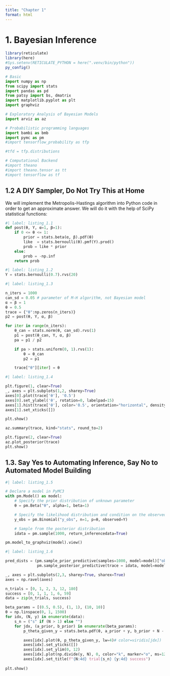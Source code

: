```yaml
---
title: "Chapter 1"
format: html
---
```


# 1. Bayesian Inference

```r
library(reticulate)
library(here)
#Sys.setenv(RETICULATE_PYTHON = here(".venv/bin/python"))
py_config()
```

```python
# Basic
import numpy as np
from scipy import stats
import pandas as pd
from patsy import bs, dmatrix
import matplotlib.pyplot as plt
import graphviz

# Exploratory Analysis of Bayesian Models
import arviz as az

# Probabilistic programming languages
import bambi as bmb
import pymc as pm
#import tensorflow_probability as tfp

#tfd = tfp.distributions

# Computational Backend
#import theano
#import theano.tensor as tt
#import tensorflow as tf
```


## 1.2 A DIY Sampler, Do Not Try This at Home

We will implement the Metropolis-Hastings algorithm into Python code in order to get an approximate answer. We will do it with the help of SciPy statistical functions:

```python
#| label: listing_1.1
def post(θ, Y, α=1, β=1):
    if 0 <= θ <= 1:
        prior = stats.beta(α, β).pdf(θ)
        like  = stats.bernoulli(θ).pmf(Y).prod()
        prob = like * prior
    else:
        prob = -np.inf
    return prob
```

```python
#| label: listing_1.2
Y = stats.bernoulli(0.7).rvs(20)
```

```python
#| label: listing_1.3

n_iters = 1000
can_sd = 0.05 # parameter of M-H algorithm, not Bayesian model
α = β = 1
θ = 0.5
trace = {"θ":np.zeros(n_iters)}
p2 = post(θ, Y, α, β)

for iter in range(n_iters):
    θ_can = stats.norm(θ, can_sd).rvs(1)
    p1 = post(θ_can, Y, α, β)
    pa = p1 / p2

    if pa > stats.uniform(0, 1).rvs(1):
        θ = θ_can
        p2 = p1

    trace["θ"][iter] = θ
```

```python
#| label: listing_1.4

plt.figure(1, clear=True)
_, axes = plt.subplots(1,2, sharey=True)
axes[0].plot(trace['θ'], '0.5')
axes[0].set_ylabel('θ', rotation=0, labelpad=15)
axes[1].hist(trace['θ'], color='0.5', orientation="horizontal", density=True)
axes[1].set_xticks([])

plt.show()
```

```python
az.summary(trace, kind="stats", round_to=2)
```

```python
plt.figure(2, clear=True)
az.plot_posterior(trace)
plt.show()
```

## 1.3. Say Yes to Automating Inference, Say No to Automated Model Building

```python
#| label: listing_1.5

# Declare a model in PyMC3
with pm.Model() as model:
    # Specify the prior distribution of unknown parameter
    θ = pm.Beta("θ", alpha=1, beta=1)

    # Specify the likelihood distribution and condition on the observed data
    y_obs = pm.Binomial("y_obs", n=1, p=θ, observed=Y)

    # Sample from the posterior distribution
    idata = pm.sample(1000, return_inferencedata=True)
```

```python
pm.model_to_graphviz(model).view()
```

```python
#| label: listing_1.6

pred_dists = (pm.sample_prior_predictive(samples=1000, model=model)["observed_data"],
              pm.sample_posterior_predictive(trace = idata, model=model)["observed_data"])
```

```python
_, axes = plt.subplots(2,3, sharey=True, sharex=True)
axes = np.ravel(axes)

n_trials = [0, 1, 2, 3, 12, 180]
success = [0, 1, 1, 1, 6, 59]
data = zip(n_trials, success)

beta_params = [(0.5, 0.5), (1, 1), (10, 10)]
θ = np.linspace(0, 1, 1500)
for idx, (N, y) in enumerate(data):
    s_n = ("s" if (N > 1) else "")
    for jdx, (a_prior, b_prior) in enumerate(beta_params):
        p_theta_given_y = stats.beta.pdf(θ, a_prior + y, b_prior + N - y)

        axes[idx].plot(θ, p_theta_given_y, lw=4)# color=viridis[jdx])
        axes[idx].set_yticks([])
        axes[idx].set_ylim(0, 12)
        axes[idx].plot(np.divide(y, N), 0, color="k", marker="o", ms=12)
        axes[idx].set_title(f"{N:4d} trial{s_n} {y:4d} success")
        
plt.show()
```

